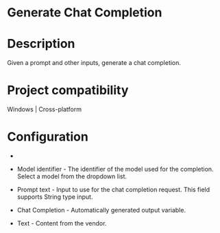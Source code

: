 ﻿# Generate Chat Completion

# Description

Given a prompt and other inputs, generate a chat completion.

# Project compatibility

Windows | Cross-platform

# Configuration

* 
* Model identifier - The identifier of the model used for the completion. Select a model from the dropdown list.
* Prompt text - Input to use for the chat completion request. This field supports String type input.









* Chat Completion - Automatically generated output variable.
* Text - Content from the vendor.
